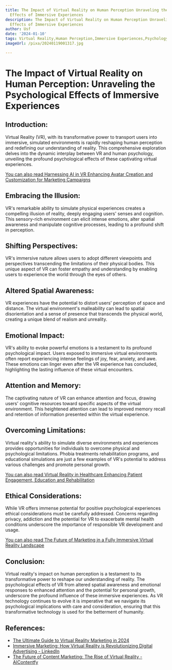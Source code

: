 ```yaml
---
title: The Impact of Virtual Reality on Human Perception Unraveling the Psychological
  Effects of Immersive Experiences
description: The Impact of Virtual Reality on Human Perception Unraveling the Psychological
  Effects of Immersive Experiences
author: Usf
date: '2024-01-10'
tags: Virtual Reality,Human Perception,Immersive Experiences,Psychology,Neuroscience,Cognition,Behavior,Emotion,Attention,Memory
imageUrl: /pixa/20240119001317.jpg

---
```

# The Impact  of Virtual Reality on  Human Perception: Unraveling  the Psychological Effects of Immersive Experiences

## Introduction:

Virtual Reality (VR), with its transformative  power to transport users  into immersive, simulated environments is rapidly reshaping human  perception and redefining our understanding of  reality. This  comprehensive exploration delves  into the dynamic interplay  between VR and human psychology, unveiling  the profound  psychological effects of these captivating  virtual  experiences.

[You can also read Harnessing AI in VR Enhancing Avatar Creation and Customization for Marketing Campaigns](Harnessing%20AI%20in%20VR%20Enhancing%20Avatar%20Creation%20and%20Customization%20for%20Marketing%20Campaigns)


##  Embracing the Illusion:

VR's remarkable ability to simulate  physical experiences creates a compelling illusion of reality, deeply engaging users' senses and cognition.  This  sensory-rich environment can elicit intense  emotions,  alter spatial awareness and manipulate cognitive processes, leading to a profound shift in perception.

## Shifting Perspectives:

VR's immersive  nature allows users to adopt different  viewpoints and  perspectives transcending the limitations of their physical bodies. This unique aspect of VR can foster empathy and understanding by enabling users to experience the world through  the eyes of others.

## Altered Spatial Awareness:

VR experiences have the potential to distort users' perception of space and distance. The virtual environment's malleability can  lead to spatial disorientation and a sense  of presence that transcends the physical world, creating a unique blend of realism and unreality.

## Emotional Impact:

VR's ability to evoke powerful  emotions is a testament to its profound psychological impact. Users exposed to immersive  virtual environments often report experiencing intense feelings of joy, fear, anxiety, and awe. These emotions can linger even after the VR experience has concluded, highlighting the lasting influence  of these virtual encounters.

## Attention  and Memory:

The captivating nature of VR can enhance attention and focus, drawing users' cognitive resources toward specific aspects of the virtual environment. This heightened attention can lead to improved memory recall  and retention  of information presented  within the virtual experience.

## Overcoming Limitations:

Virtual reality's ability  to  simulate  diverse environments  and experiences provides opportunities for individuals to overcome physical and psychological limitations. Phobia treatments rehabilitation programs, and educational simulations are just a few examples of VR's potential to address various challenges and promote personal growth.

[You can also read Virtual Reality in Healthcare Enhancing Patient Engagement, Education and Rehabilitation](Virtual%20Reality%20in%20Healthcare%20Enhancing%20Patient%20Engagement%2C%20Education%2C%20and%20Rehabilitation)


## Ethical Considerations:

While VR offers immense  potential for positive psychological experiences ethical  considerations must be carefully addressed. Concerns  regarding privacy, addiction and the potential for VR to exacerbate mental health conditions underscore the importance of responsible VR development and usage.

[You can also read The Future of Marketing in a Fully Immersive Virtual Reality Landscape](The%20Future%20of%20Marketing%20in%20a%20Fully%20Immersive%20Virtual%20Reality%20Landscape)


## Conclusion:

Virtual  reality's impact on human perception is a testament to its  transformative power to reshape our understanding of reality. The psychological effects of VR from altered spatial awareness and emotional responses to enhanced  attention and  the potential for personal growth, underscore the  profound influence of these immersive experiences. As VR technology continues to  evolve it is imperative that we navigate its psychological implications with care and consideration,  ensuring that this transformative technology  is used for the betterment of humanity.

## References:
- [The Ultimate Guide to Virtual Reality Marketing in 2024](https://influencermarketinghub.com/virtual-reality-marketing/)
- [Immersive Marketing: How Virtual Reality is Revolutionizing Digital Advertising - LinkedIn](https://www.linkedin.com/pulse/immersive-marketing-how-virtual-reality-digital-arunachalam)
- [The Future of Content Marketing: The Rise of Virtual Reality - AIContentfy](https://aicontentfy.com/en/blog/future-of-content-marketing-rise-of-virtual-reality)
